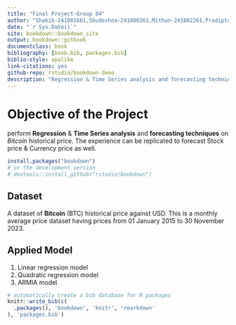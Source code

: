 ```yaml
--- 
title: "Final Project-Group 04"
author: "Shakib-241001661,Shudeshna-241000261,Mithun-241002261,Pradipto-241002161,Mufrad-241001461,Shahriar Islam-241000461"
date: "`r Sys.Date()`"
site: bookdown::bookdown_site
output: bookdown::gitbook
documentclass: book
bibliography: [book.bib, packages.bib]
biblio-style: apalike
link-citations: yes
github-repo: rstudio/bookdown-demo
description: "Regression & Time Series analysis and forecasting techniques on Bitcoin historical price."
---
```


# Objective of the Project{-}

perform **Regression** & **Time Series analysis** and **forecasting techniques** on _Bitcoin_ historical price. The experience can be replicated to forecast Stock price & Currency price as well. 

 
```r
install.packages("bookdown")
# or the development version
# devtools::install_github("rstudio/bookdown")
```
 
## Dataset{-}

A dataset of **Bitcoin** (BTC) historical price against USD. This is a monthly average price dataset having prices from 01 January 2015 to 30 November 2023. 

## Applied Model{-}
  1.	Linear regression model
  2.	Quadratic regression model
  3.	ARMIA model
 
 

```r
# automatically create a bib database for R packages
knitr::write_bib(c(
  .packages(), 'bookdown', 'knitr', 'rmarkdown'
), 'packages.bib')
```
